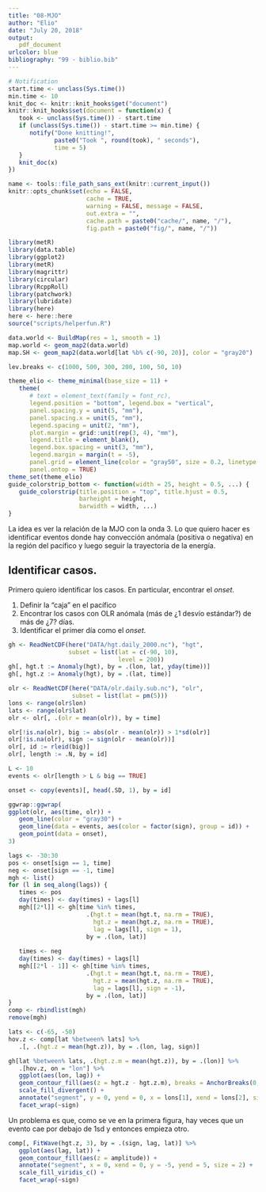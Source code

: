 ```yaml
---
title: "08-MJO"
author: "Elio"
date: "July 20, 2018"
output: 
   pdf_document
urlcolor: blue
bibliography: "99 - biblio.bib"
---
```


```r
# Notification
start.time <- unclass(Sys.time())
min.time <- 10
knit_doc <- knitr::knit_hooks$get("document")
knitr::knit_hooks$set(document = function(x) {
   took <- unclass(Sys.time()) - start.time
   if (unclass(Sys.time()) - start.time >= min.time) {
      notify("Done knitting!", 
             paste0("Took ", round(took), " seconds"),
             time = 5)
   }  
   knit_doc(x)
})

name <- tools::file_path_sans_ext(knitr::current_input())
knitr::opts_chunk$set(echo = FALSE,
                      cache = TRUE,
                      warning = FALSE, message = FALSE,
                      out.extra = "", 
                      cache.path = paste0("cache/", name, "/"),
                      fig.path = paste0("fig/", name, "/"))

library(metR)
library(data.table)
library(ggplot2)
library(metR)
library(magrittr)
library(circular)
library(RcppRoll)
library(patchwork)
library(lubridate)
library(here)
here <- here::here
source("scripts/helperfun.R")

data.world <- BuildMap(res = 1, smooth = 1)
map.world <- geom_map2(data.world)
map.SH <- geom_map2(data.world[lat %b% c(-90, 20)], color = "gray20")

lev.breaks <- c(1000, 500, 300, 200, 100, 50, 10)

theme_elio <- theme_minimal(base_size = 11) +
   theme(
      # text = element_text(family = font_rc),
      legend.position = "bottom", legend.box = "vertical",
      panel.spacing.y = unit(5, "mm"),
      panel.spacing.x = unit(5, "mm"),
      legend.spacing = unit(2, "mm"),
      plot.margin = grid::unit(rep(3, 4), "mm"),
      legend.title = element_blank(),
      legend.box.spacing = unit(3, "mm"),
      legend.margin = margin(t = -5),
      panel.grid = element_line(color = "gray50", size = 0.2, linetype = 3),
      panel.ontop = TRUE)
theme_set(theme_elio)
guide_colorstrip_bottom <- function(width = 25, height = 0.5, ...) {
   guide_colorstrip(title.position = "top", title.hjust = 0.5,
                    barheight = height,
                    barwidth = width, ...)
}
```


La idea es ver la relación de la MJO con la onda 3. Lo que quiero hacer es identificar eventos donde hay convección anómala (positiva o negativa) en la región del pacífico y luego seguir la trayectoria de la energía. 

## Identificar casos. 

Primero quiero identificar los casos. En particular, encontrar el *onset*. 

1. Definir la "caja" en el pacífico
1. Encontrar los casos con OLR anómala (más de ¿1 desvío estándar?) de más de ¿7? días.
1. Identificar el primer día como el *onset*.

```r
gh <- ReadNetCDF(here("DATA/hgt.daily_2000.nc"), "hgt", 
                 subset = list(lat = c(-90, 10), 
                               level = 200))
gh[, hgt.t := Anomaly(hgt), by = .(lon, lat, yday(time))]
gh[, hgt.z := Anomaly(hgt), by = .(lat, time)]
```

```r
olr <- ReadNetCDF(here("DATA/olr.daily.sub.nc"), "olr", 
                  subset = list(lat = pm(5))) 
lons <- range(olr$lon)
lats <- range(olr$lat)
olr <- olr[, .(olr = mean(olr)), by = time]
```

```r
olr[!is.na(olr), big := abs(olr - mean(olr)) > 1*sd(olr)]
olr[!is.na(olr), sign := sign(olr - mean(olr))]
olr[, id := rleid(big)]
olr[, length := .N, by = id]

L <- 10
events <- olr[length > L & big == TRUE]

onset <- copy(events)[, head(.SD, 1), by = id]
```

```r
ggwrap::ggwrap(
ggplot(olr, aes(time, olr)) + 
   geom_line(color = "gray30") +
   geom_line(data = events, aes(color = factor(sign), group = id)) +
   geom_point(data = onset),
3)
```




```r
lags <- -30:30
pos <- onset[sign == 1, time]
neg <- onset[sign == -1, time]
mgh <- list()
for (l in seq_along(lags)) {
   times <- pos
   day(times) <- day(times) + lags[l]
   mgh[[2*l]] <- gh[time %in% times,
                      .(hgt.t = mean(hgt.t, na.rm = TRUE),
                        hgt.z = mean(hgt.z, na.rm = TRUE), 
                        lag = lags[l], sign = 1),
                      by = .(lon, lat)]
   
   times <- neg
   day(times) <- day(times) + lags[l]
   mgh[[2*l - 1]] <- gh[time %in% times,
                      .(hgt.t = mean(hgt.t, na.rm = TRUE),
                        hgt.z = mean(hgt.z, na.rm = TRUE), 
                        lag = lags[l], sign = -1),
                      by = .(lon, lat)]
}
comp <- rbindlist(mgh)
remove(mgh)
```


```r
lats <- c(-65, -50)
hov.z <- comp[lat %between% lats] %>% 
   .[, .(hgt.z = mean(hgt.z)), by = .(lon, lag, sign)]

gh[lat %between% lats, .(hgt.z.m = mean(hgt.z)), by = .(lon)] %>% 
   .[hov.z, on = "lon"] %>% 
   ggplot(aes(lon, lag)) + 
   geom_contour_fill(aes(z = hgt.z - hgt.z.m), breaks = AnchorBreaks(0, 15, 0)) +
   scale_fill_divergent() +
   annotate("segment", y = 0, yend = 0, x = lons[1], xend = lons[2], size = 2) +
   facet_wrap(~sign)
```

Un problema es que, como se ve en la primera figura, hay veces que un evento cae por debajo de 1sd y entonces empieza otro.

```r

comp[, FitWave(hgt.z, 3), by = .(sign, lag, lat)] %>% 
   ggplot(aes(lag, lat)) +
   geom_contour_fill(aes(z = amplitude)) +
   annotate("segment", x = 0, xend = 0, y = -5, yend = 5, size = 2) +
   scale_fill_viridis_c() +
   facet_wrap(~sign)
```

